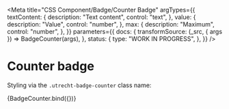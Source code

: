 <!-- @license CC0-1.0 -->


<Meta
  title="CSS Component/Badge/Counter Badge"
  argTypes={{
    textContent: {
      description: "Text content",
      control: "text",
    },
    value: {
      description: "Value",
      control: "number",
    },
    max: {
      description: "Maximum",
      control: "number",
    },
  }}
  parameters={{
    docs: {
      transformSource: (_src, { args }) => BadgeCounter(args),
    },
    status: {
      type: "WORK IN PROGRESS",
    },
  }}
/>

# Counter badge

Styling via the `.utrecht-badge-counter` class name:

<Canvas>
  <Story
    name="Counter badge"
    args={{
      textContent: "42",
    }}
  >
    {BadgeCounter.bind({})}
  </Story>
</Canvas>

<ArgsTable story="Counter badge" />
